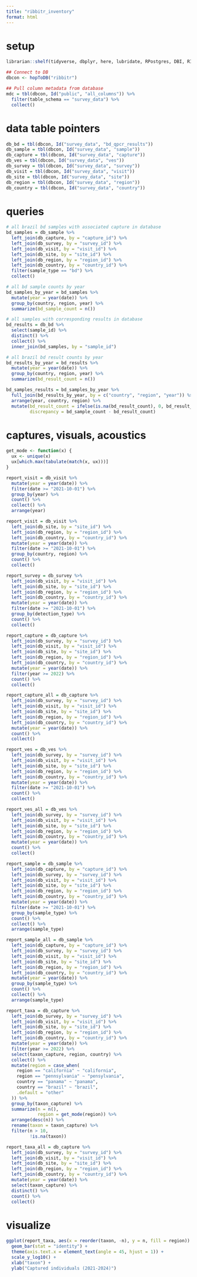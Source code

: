```yaml
---
title: "ribbitr_inventory"
format: html
---
```


# setup
```r
librarian::shelf(tidyverse, dbplyr, here, lubridate, RPostgres, DBI, RIBBiTR-BII/ribbitrrr, ggplot2)

## Connect to DB
dbcon <- hopToDB("ribbitr")

## Pull column metadata from database
mdc = tbl(dbcon, Id("public", "all_columns")) %>%
  filter(table_schema == "survey_data") %>%
  collect()

```

# data table pointers
```r
db_bd = tbl(dbcon, Id("survey_data", "bd_qpcr_results"))
db_sample = tbl(dbcon, Id("survey_data", "sample"))
db_capture = tbl(dbcon, Id("survey_data", "capture"))
db_ves = tbl(dbcon, Id("survey_data", "ves"))
db_survey = tbl(dbcon, Id("survey_data", "survey"))
db_visit = tbl(dbcon, Id("survey_data", "visit"))
db_site = tbl(dbcon, Id("survey_data", "site"))
db_region = tbl(dbcon, Id("survey_data", "region"))
db_country = tbl(dbcon, Id("survey_data", "country"))

```

# queries
```r
# all brazil bd samples with associated capture in database
bd_samples = db_sample %>%
  left_join(db_capture, by = "capture_id") %>%
  left_join(db_survey, by = "survey_id") %>%
  left_join(db_visit, by = "visit_id") %>%
  left_join(db_site, by = "site_id") %>%
  left_join(db_region, by = "region_id") %>%
  left_join(db_country, by = "country_id") %>%
  filter(sample_type == "bd") %>%
  collect()

# all bd sample counts by year
bd_samples_by_year = bd_samples %>%
  mutate(year = year(date)) %>%
  group_by(country, region, year) %>%
  summarize(bd_sample_count = n())

# all samples with corresponding results in database
bd_results = db_bd %>%
  select(sample_id) %>%
  distinct() %>%
  collect() %>%
  inner_join(bd_samples, by = "sample_id")

# all brazil bd result counts by year
bd_results_by_year = bd_results %>%
  mutate(year = year(date)) %>%
  group_by(country, region, year) %>%
  summarize(bd_result_count = n())

bd_samples_results = bd_samples_by_year %>%
  full_join(bd_results_by_year, by = c("country", "region", "year")) %>%
  arrange(year, country, region) %>%
  mutate(bd_result_count = ifelse(is.na(bd_result_count), 0, bd_result_count),
         discrepancy = bd_sample_count - bd_result_count)

```

# captures, visuals, acoustics
```r

get_mode <- function(x) {
  ux <- unique(x)
  ux[which.max(tabulate(match(x, ux)))]
}

report_visit = db_visit %>%
  mutate(year = year(date)) %>%
  filter(date >= "2021-10-01") %>%
  group_by(year) %>%
  count() %>%
  collect() %>%
  arrange(year)

report_visit = db_visit %>%
  left_join(db_site, by = "site_id") %>%
  left_join(db_region, by = "region_id") %>%
  left_join(db_country, by = "country_id") %>%
  mutate(year = year(date)) %>%
  filter(date >= "2021-10-01") %>%
  group_by(country, region) %>%
  count() %>%
  collect()

report_survey = db_survey %>% 
  left_join(db_visit, by = "visit_id") %>%
  left_join(db_site, by = "site_id") %>%
  left_join(db_region, by = "region_id") %>%
  left_join(db_country, by = "country_id") %>%
  mutate(year = year(date)) %>%
  filter(date >= "2021-10-01") %>%
  group_by(detection_type) %>%
  count() %>%
  collect()

report_capture = db_capture %>%
  left_join(db_survey, by = "survey_id") %>% 
  left_join(db_visit, by = "visit_id") %>%
  left_join(db_site, by = "site_id") %>%
  left_join(db_region, by = "region_id") %>%
  left_join(db_country, by = "country_id") %>%
  mutate(year = year(date)) %>%
  filter(year >= 2022) %>%
  count() %>%
  collect()

report_capture_all = db_capture %>%
  left_join(db_survey, by = "survey_id") %>% 
  left_join(db_visit, by = "visit_id") %>%
  left_join(db_site, by = "site_id") %>%
  left_join(db_region, by = "region_id") %>%
  left_join(db_country, by = "country_id") %>%
  mutate(year = year(date)) %>%
  count() %>%
  collect()

report_ves = db_ves %>%
  left_join(db_survey, by = "survey_id") %>% 
  left_join(db_visit, by = "visit_id") %>%
  left_join(db_site, by = "site_id") %>%
  left_join(db_region, by = "region_id") %>%
  left_join(db_country, by = "country_id") %>%
  mutate(year = year(date)) %>%
  filter(date >= "2021-10-01") %>%
  count() %>%
  collect()

report_ves_all = db_ves %>%
  left_join(db_survey, by = "survey_id") %>% 
  left_join(db_visit, by = "visit_id") %>%
  left_join(db_site, by = "site_id") %>%
  left_join(db_region, by = "region_id") %>%
  left_join(db_country, by = "country_id") %>%
  mutate(year = year(date)) %>%
  count() %>%
  collect()

report_sample = db_sample %>%
  left_join(db_capture, by = "capture_id") %>%
  left_join(db_survey, by = "survey_id") %>% 
  left_join(db_visit, by = "visit_id") %>%
  left_join(db_site, by = "site_id") %>%
  left_join(db_region, by = "region_id") %>%
  left_join(db_country, by = "country_id") %>%
  mutate(year = year(date)) %>%
  filter(date >= "2021-10-01") %>%
  group_by(sample_type) %>%
  count() %>%
  collect() %>%
  arrange(sample_type)

report_sample_all = db_sample %>%
  left_join(db_capture, by = "capture_id") %>%
  left_join(db_survey, by = "survey_id") %>% 
  left_join(db_visit, by = "visit_id") %>%
  left_join(db_site, by = "site_id") %>%
  left_join(db_region, by = "region_id") %>%
  left_join(db_country, by = "country_id") %>%
  mutate(year = year(date)) %>%
  group_by(sample_type) %>%
  count() %>%
  collect() %>%
  arrange(sample_type)

report_taxa = db_capture %>%
  left_join(db_survey, by = "survey_id") %>% 
  left_join(db_visit, by = "visit_id") %>%
  left_join(db_site, by = "site_id") %>%
  left_join(db_region, by = "region_id") %>%
  left_join(db_country, by = "country_id") %>%
  mutate(year = year(date)) %>%
  filter(year >= 2022) %>%
  select(taxon_capture, region, country) %>%
  collect() %>%
  mutate(region = case_when(
    region == "california" ~ "california",
    region == "pennsylvania" ~ "pensylvania",
    country == "panama" ~ "panama",
    country == "brazil" ~ "brazil",
    .default = "other"
  )) %>%
  group_by(taxon_capture) %>%
  summarize(n = n(),
            region = get_mode(region)) %>%
  arrange(desc(n)) %>%
  rename(taxon = taxon_capture) %>%
  filter(n > 10,
         !is.na(taxon))

report_taxa_all = db_capture %>%
  left_join(db_survey, by = "survey_id") %>% 
  left_join(db_visit, by = "visit_id") %>%
  left_join(db_site, by = "site_id") %>%
  left_join(db_region, by = "region_id") %>%
  left_join(db_country, by = "country_id") %>%
  mutate(year = year(date)) %>%
  select(taxon_capture) %>%
  distinct() %>%
  count() %>%
  collect()

```

# visualize
```r
ggplot(report_taxa, aes(x = reorder(taxon, -n), y = n, fill = region)) +
  geom_bar(stat = "identity") +
  theme(axis.text.x = element_text(angle = 45, hjust = 1)) + 
  scale_y_log10() +
  xlab("taxon") +
  ylab("Captured individuals (2021-2024)")
```